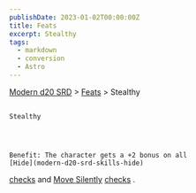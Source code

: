 ```yaml
---
publishDate: 2023-01-02T00:00:00Z
title: Feats
excerpt: Stealthy
tags:
  - markdown
  - conversion
  - Astro
---
```


[Modern d20 SRD](/#modernD20) > [Feats](modern-d20-srd-feats-index) > Stealthy

##

    Stealthy




    Benefit: The character gets a +2 bonus on all
    [Hide](modern-d20-srd-skills-hide)

[checks](modern-d20-srd-skills-skill-basics-php#skill-check-index)
and
[Move Silently](modern-d20-srd-skills-move-silently)
[checks](modern-d20-srd-skills-skill-basics-php#skill-check-index)
.
